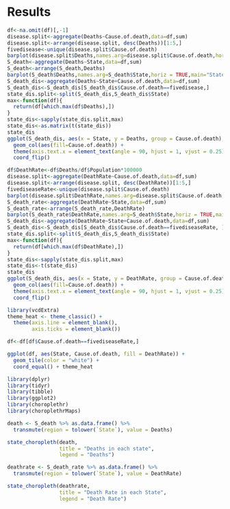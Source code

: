 # Results

```r
df<-na.omit(df)[,-1]
disease.split<-aggregate(Deaths~Cause.of.death,data=df,sum)
disease.split<-arrange(disease.split, desc(Deaths))[1:5,]
fivedisease<-unique(disease.split$Cause.of.death)
barplot(disease.split$Deaths,names.arg=disease.split$Cause.of.death,horiz = TRUE,main="Total Death")
S_death<-aggregate(Deaths~State,data=df,sum)
S_death<-arrange(S_death,Deaths)
barplot(S_death$Deaths,names.arg=S_death$State,horiz = TRUE,main="State total Death")
S_death_dis<-aggregate(Deaths~State+Cause.of.death,data=df,sum)
S_death_dis<-S_death_dis[S_death_dis$Cause.of.death==fivedisease,]
state_dis.split<-split(S_death_dis,S_death_dis$State)
max<-function(df){
  return(df[which.max(df$Deaths),])
}
state_dis<-sapply(state_dis.split,max)
state_dis<-as.matrix(t(state_dis))
state_dis
ggplot(S_death_dis, aes(x = State, y = Deaths, group = Cause.of.death),ordered=TRUE) + 
  geom_col(aes(fill=Cause.of.death)) +
  theme(axis.text.x = element_text(angle = 90, hjust = 1, vjust = 0.25)) +
  coord_flip()
```
```r
df$DeathRate<-df$Deaths/df$Population*100000
disease.split<-aggregate(DeathRate~Cause.of.death,data=df,sum)
disease.split<-arrange(disease.split, desc(DeathRate))[1:5,]
fivediseaseRate<-unique(disease.split$Cause.of.death)
barplot(disease.split$DeathRate,names.arg=disease.split$Cause.of.death,horiz = TRUE,main="Total Death Rate")
S_death_rate<-aggregate(DeathRate~State,data=df,sum)
S_death_rate<-arrange(S_death_rate,DeathRate)
barplot(S_death_rate$DeathRate,names.arg=S_death$State,horiz = TRUE,main="State total Deathrate")
S_death_dis<-aggregate(DeathRate~State+Cause.of.death,data=df,sum)
S_death_dis<-S_death_dis[S_death_dis$Cause.of.death==fivediseaseRate, ]
state_dis.split<-split(S_death_dis,S_death_dis$State)
max<-function(df){
  return(df[which.max(df$DeathRate),])
}
state_dis<-sapply(state_dis.split,max)
state_dis<-t(state_dis)
state_dis
ggplot(S_death_dis, aes(x = State, y = DeathRate, group = Cause.of.death),ordered=TRUE) + 
  geom_col(aes(fill=Cause.of.death)) +
  theme(axis.text.x = element_text(angle = 90, hjust = 1, vjust = 0.25)) +
  coord_flip()
```

```r
library(vcdExtra)
theme_heat <- theme_classic() +
  theme(axis.line = element_blank(),
        axis.ticks = element_blank())

df<-df[df$Cause.of.death==fivediseaseRate,]

ggplot(df, aes(State, Cause.of.death, fill = DeathRate)) + 
  geom_tile(color = "white") +
  coord_equal() + theme_heat
```

```r
library(dplyr)
library(tidyr)
library(tibble)
library(ggplot2)
library(choroplethr)
library(choroplethrMaps)
```

```r
death <- S_death %>% as.data.frame() %>% 
  transmute(region = tolower(`State`), value = Deaths)

state_choropleth(death,
                 title = "Deaths in each state",
                 legend = "Deaths")
```

```r
deathrate <- S_death_rate %>% as.data.frame() %>% 
  transmute(region = tolower(`State`), value = DeathRate)

state_choropleth(deathrate,
                 title = "Death Rate in each State",
                 legend = "Death Rate")
```

